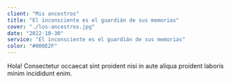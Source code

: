 ```yaml
---
client: "Mis ancestros"
title: "El inconsciente es el guardián de sus memorias"
cover: "./los-ancestros.jpg"
date: "2022-10-30"
service: "El inconsciente es el guardián de sus memorias"
color: "#000E2F"
---
```


Hola!
Consectetur occaecat sint proident nisi in aute aliqua proident laboris minim incididunt enim.
